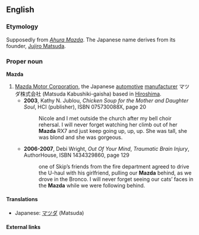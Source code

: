 ==English==

===Etymology===
Supposedly from ''[[Ahura Mazda]]''. The Japanese name derives from its founder, [[w:Jujiro Matsuda|Jujiro Matsuda]].

===Proper noun===
'''Mazda'''

# [[w:Mazda|Mazda Motor Corporation]], the Japanese [[automotive]] [[manufacturer]] マツダ株式会社 (Matsuda Kabushiki-gaisha) based in [[Hiroshima]].
#* '''2003''', Kathy N. Jublou, ''Chicken Soup for the Mother and Daughter Soul'', HCI (publisher), ISBN 075730088X, page 20
#*: Nicole and I met outside the church after my bell choir rehersal. I will never forget watching her climb out of her '''Mazda''' RX7 and just keep going up, up, up. She was tall, she was blond and she was gorgeous.
#* '''2006-2007''', Debi Wright, ''Out Of Your Mind'', ''Traumatic Brain Injury'', AuthorHouse, ISBN 1434329860, page 129 
#*: <!--Then -->one of Skip’s friends from the fire department agreed to drive the U-haul with his girlfriend, pulling our '''Mazda''' behind, as we drove in the Bronco. I will never forget seeing our cats’ faces in the '''Mazda''' while we were following behind.

====Translations====
{{trans-top}}
{{trans-mid}}
*Japanese: [[マツダ]] (Matsuda)
{{trans-bottom}}

====External links====
{{pedialite}}
